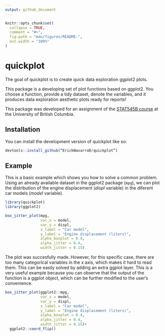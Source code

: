 ```yaml
---
output: github_document
---
```


<!-- README.md is generated from README.Rmd. Please edit that file -->

```r
knitr::opts_chunk$set(
  collapse = TRUE,
  comment = "#>",
  fig.path = "man/figures/README-",
  out.width = "100%"
)
```

# quickplot

<!-- badges: start -->
<!-- badges: end -->

The goal of quickplot is to create quick data exploration ggplot2 plots.

This package is  a developing set of plot functions based on ggplot2. You choose a function, provide a tidy dataset, denote the variables, and it produces data exploration aesthetic plots ready for reports! 

This package was developed for an assignment of the [STAT545B course](https://stat545.stat.ubc.ca) at the University of British Columbia. 

## Installation

You can install the development version of quickplot like so:

``` r
devtools::install_github(“ErickNavarroD/quickplot”) 
```

## Example

This is a basic example which shows you how to solve a common problem.  Using an already available dataset in the ggplot2 package (`mpg`), we can plot the distribution of the engine displacement (*displ* variable) in the diferent car models (*model* variable).

```r
library(quickplot)
library(ggplot2)

box_jitter_plot(mpg, 
                var_x = model,
                var_y = displ,
                x_label = "Car model",
                y_label = "Engine displacement (liters)",
                alpha_boxplot = 0.4,
                alpha_jitter = 0.4,
                width_jitter = 0.15)
```

The plot was succesfully made. However, for this specific case, there are too many categorical variables in the x axis, which makes it hard to read them. This can be easily solved by adding an extra ggplot layer. This is a very useful example because you can observe that the output of the function is a ggplot object, which can be further modified to the user's convenience.

```r
box_jitter_plot(ggplot2::mpg, 
                var_x = model,
                var_y = displ,
                x_label = "Car model",
                y_label = "Engine displacement (liters)",
                alpha_boxplot = 0.4,
                alpha_jitter = 0.4,
                width_jitter = 0.15)+
  ggplot2::coord_flip()
```


